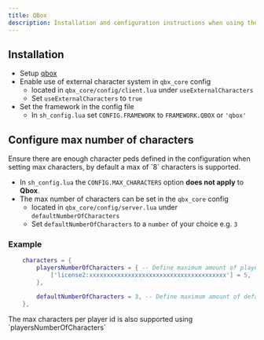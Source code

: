 ```yaml
---
title: QBox
description: Installation and configuration instructions when using the Qbox framework with character-selector
---
```



## Installation

- Setup [qbox](https://github.com/Qbox-project/qbx_core)
- Enable use of external character system in `qbx_core` config
    - located in `qbx_core/config/client.lua` under `useExternalCharacters`
    - Set `useExternalCharacters` to `true`
- Set the framework in the config file
    - In `sh_config.lua` set `CONFIG.FRAMEWORK` to `FRAMEWORK.QBOX` or `'qbox'`

## Configure max number of characters

<Aside type="caution">
Ensure there are enough character peds defined in the configuration when setting max characters, by default a max of `8` characters is supported.
</Aside>

- In `sh_config.lua` the `CONFIG.MAX_CHARACTERS` option **does not apply** to **Qbox**.
- The max number of characters can be set in the `qbx_core` config
    - located in `qbx_core/config/server.lua` under `defaultNumberOfCharacters`
    - Set `defaultNumberOfCharacters` to a `number` of your choice e.g. `3`

### Example

```lua
    characters = {
        playersNumberOfCharacters = { -- Define maximum amount of player characters by rockstar license (you can find this license in your server's database in the player table)
            ['license2:xxxxxxxxxxxxxxxxxxxxxxxxxxxxxxxxxxxxxxx'] = 5,
        },

        defaultNumberOfCharacters = 3, -- Define maximum amount of default characters (maximum 3 characters defined by default)
    },
```

<Aside type="tip">
The max characters per player id is also supported using `playersNumberOfCharacters`
</Aside>
